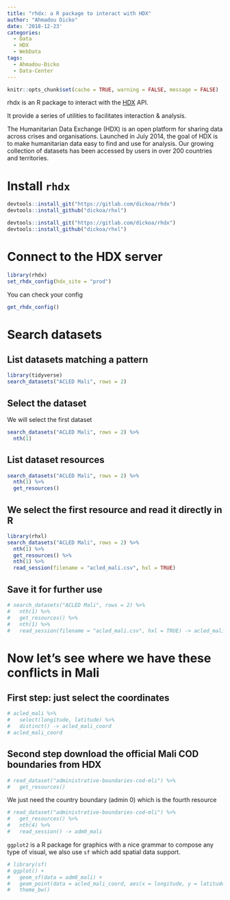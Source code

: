 ```yaml
---
title: "rhdx: a R package to interact with HDX"
author: "Ahmadou Dicko"
date: '2018-12-23'
categories:
  - Data
  - HDX
  - WebData
tags:
  - Ahmadou-Dicko
  - Data-Center
---
```


```r
knitr::opts_chunk$set(cache = TRUE, warning = FALSE, message = FALSE)
```

rhdx is an R package to interact with the [HDX](https://data.humdata.org/) API. 

It provide a series of utilities to facilitates interaction & analysis.

The Humanitarian Data Exchange (HDX) is an open platform for sharing data across crises and organisations. Launched in July 2014, the goal of HDX is to make humanitarian data easy to find and use for analysis. Our growing collection of datasets has been accessed by users in over 200 countries and territories.

<!--MORE-->



# Install `rhdx`


```r
devtools::install_git("https://gitlab.com/dickoa/rhdx")
devtools::install_github("dickoa/rhxl")

```

```r
devtools::install_git("https://gitlab.com/dickoa/rhdx")
devtools::install_github("dickoa/rhxl")
```

# Connect to the HDX server

```r
library(rhdx)
set_rhdx_config(hdx_site = "prod")
```

You can check your config

```r
get_rhdx_config()
```

# Search datasets

## List datasets matching a pattern
```r
library(tidyverse)
search_datasets("ACLED Mali", rows = 2)
```

## Select the dataset

We will select the first dataset

```r
search_datasets("ACLED Mali", rows = 2) %>%
  nth(1)
```

## List dataset resources

```r
search_datasets("ACLED Mali", rows = 2) %>%
  nth(1) %>%
  get_resources()
```

## We select the first resource and read it directly in R

```r

library(rhxl)
search_datasets("ACLED Mali", rows = 2) %>%
  nth(1) %>%
  get_resources() %>%
  nth(1) %>%
  read_session(filename = "acled_mali.csv", hxl = TRUE)
```

## Save it for further use

```r
# search_datasets("ACLED Mali", rows = 2) %>%
#   nth(1) %>%
#   get_resources() %>%
#   nth(1) %>%
#   read_session(filename = "acled_mali.csv", hxl = TRUE) -> acled_mali
```

# Now let's see where we have these conflicts in Mali

## First step: just select the coordinates

```r
# acled_mali %>%
#   select(longitude, latitude) %>%
#   distinct() -> acled_mali_coord
# acled_mali_coord
```

## Second step download the official Mali COD boundaries from HDX

```r
# read_dataset("administrative-boundaries-cod-mli") %>%
#   get_resources()
```

We just need the country boundary (admin 0) which is the fourth resource

```r
# read_dataset("administrative-boundaries-cod-mli") %>%
#   get_resources() %>%
#   nth(4) %>% 
#   read_session() -> adm0_mali
```

`ggplot2` is a R package for graphics with a nice grammar to compose any type of visual, we also use `sf` which add spatial data support.

```r
# library(sf)
# ggplot() +
#   geom_sf(data = adm0_mali) +
#   geom_point(data = acled_mali_coord, aes(x = longitude, y = latitude)) +
#   theme_bw()
```
